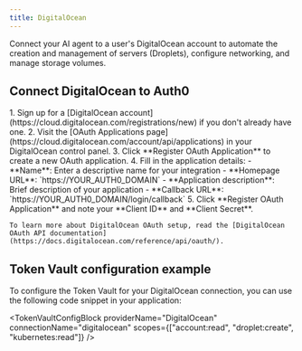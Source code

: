 ```yaml
---
title: DigitalOcean
---
```



Connect your AI agent to a user's DigitalOcean account to automate the creation and management of servers (Droplets), configure networking, and manage storage volumes.

## Connect DigitalOcean to Auth0

<Steps>
  <Step title="DigitalOcean setup">
    1. Sign up for a [DigitalOcean account](https://cloud.digitalocean.com/registrations/new) if you don't already have one.
    2. Visit the [OAuth Applications page](https://cloud.digitalocean.com/account/api/applications) in your DigitalOcean control panel.
    3. Click **Register OAuth Application** to create a new OAuth application.
    4. Fill in the application details:
       - **Name**: Enter a descriptive name for your integration
       - **Homepage URL**: `https://YOUR_AUTH0_DOMAIN`
       - **Application description**: Brief description of your application
       - **Callback URL**: `https://YOUR_AUTH0_DOMAIN/login/callback`
       <FindDomainInfoBlock />
    5. Click **Register OAuth Application** and note your **Client ID** and **Client Secret**.

    To learn more about DigitalOcean OAuth setup, read the [DigitalOcean OAuth API documentation](https://docs.digitalocean.com/reference/api/oauth/).
  </Step>
  <Step title="Auth0 setup">
    <Auth0SetupBlock providerName="DigitalOcean" scopesName="Scopes" allowFreeFormScopes={true} />
  </Step>
</Steps>

<IntegrationInfoBlock providerName="DigitalOcean" />

## Token Vault configuration example

To configure the Token Vault for your DigitalOcean connection, you can use the following code snippet in your application:

<TokenVaultConfigBlock 
  providerName="DigitalOcean"
  connectionName="digitalocean"
  scopes={["account:read", "droplet:create", "kubernetes:read"]}
/>

<NextStepsBlock />